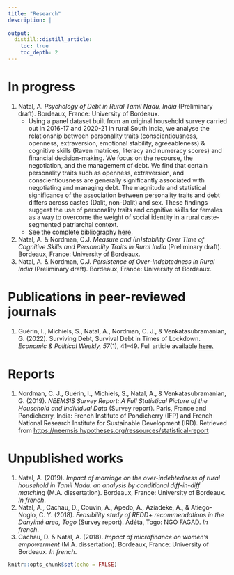 ```yaml
---
title: "Research"
description: |
  
output:
  distill::distill_article:
    toc: true
    toc_depth: 2
---
```


# In progress

1. Natal, A. *Psychology of Debt in Rural Tamil Nadu, India* (Preliminary draft). Bordeaux, France: University of Bordeaux.
   + Using a panel dataset built from an original household survey carried out in 2016-17 and 2020-21 in rural South India, we analyse the relationship between personality traits (conscientiousness, openness, extraversion, emotional stability, agreeableness) \& cognitive skills (Raven matrices, literacy and numeracy scores) and financial decision-making.
We focus on the recourse, the negotiation, and the management of debt.
We find that certain personality traits such as openness, extraversion, and conscientiousness are generally significantly associated with negotiating and managing debt. 
The magnitude and statistical significance of the association between personality traits and debt differs across castes (Dalit, non-Dalit) and sex.
These findings suggest the use of personality traits and cognitive skills for females as a way to overcome the weight of social identity in a rural caste-segmented patriarchal context.
   + See the complete bibliography [here.](https://github.com/arnaudnatal/research_draft/blob/main/psychodebt/references.pdf)
1. Natal, A. & Nordman, C.J. *Measure and (In)stability Over Time of Cognitive Skills and Personality Traits in Rural India* (Preliminary draft). Bordeaux, France: University of Bordeaux.
1. Natal, A. & Nordman, C.J. *Persistence of Over-Indebtedness in Rural India* (Preliminary draft). Bordeaux, France: University of Bordeaux.


# Publications in peer-reviewed journals

1. Guérin, I., Michiels, S., Natal, A., Nordman, C. J., & Venkatasubramanian, G. (2022). Surviving Debt, Survival Debt in Times of Lockdown. *Economic & Political Weekly, 57*(1), 41–49. Full article available [here.](https://www.researchgate.net/publication/357617209_Surviving_Debt_and_Survival_Debt_in_Times_of_Lockdown)


# Reports

1. Nordman, C. J., Guérin, I., Michiels, S., Natal, A., & Venkatasubramanian, G. (2019). *NEEMSIS Survey Report: A Full Statistical Picture of the Household and Individual Data* (Survey report). Paris, France and Pondicherry, India: French Institute of Pondicherry (IFP) and French National Research Institute for Sustainable Development (IRD). Retrieved from [https://neemsis.hypotheses.org/ressources/statistical-report](https://neemsis.hypotheses.org/ressources/statistical-report)

# Unpublished works
1. Natal, A. (2019). *Impact of marriage on the over-indebtedness of rural household in Tamil Nadu: an analysis by conditional diff-in-diff matching* (M.A. dissertation). Bordeaux, France: University of Bordeaux. *In french*.
1. Natal, A., Cachau, D., Couvin, A., Apedo, A., Aziadeke, A., & Atiego-Noglo, C. Y. (2018). *Feasibility study of REDD+ recommendations in the Danyimé area, Togo* (Survey report). Adéta, Togo: NGO FAGAD. *In french*.
1. Cachau, D. & Natal, A. (2018). *Impact of microfinance on women’s empowerment* (M.A. dissertation). Bordeaux, France: University of Bordeaux. *In french*.


```r
knitr::opts_chunk$set(echo = FALSE)
```

